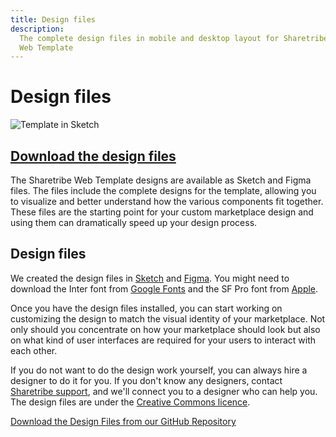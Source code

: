 ```yaml
---
title: Design files
description:
  The complete design files in mobile and desktop layout for Sharetribe
  Web Template
---
```


# Design files

![Template in Sketch](./template-sketch.png)

## [ Download the design files](https://github.com/sharetribe/design-resources)

The Sharetribe Web Template designs are available as Sketch and Figma
files. The files include the complete designs for the template, allowing
you to visualize and better understand how the various components fit
together. These files are the starting point for your custom marketplace
design and using them can dramatically speed up your design process.

## Design files

We created the design files in [Sketch](https://www.sketch.com/) and
[Figma](https://www.figma.com). You might need to download the Inter
font from [Google Fonts](https://fonts.google.com/specimen/Inter) and
the SF Pro font from [Apple](https://developer.apple.com/fonts/).

Once you have the design files installed, you can start working on
customizing the design to match the visual identity of your marketplace.
Not only should you concentrate on how your marketplace should look but
also on what kind of user interfaces are required for your users to
interact with each other.

If you do not want to do the design work yourself, you can always hire a
designer to do it for you. If you don't know any designers, contact
[Sharetribe support](mailto:hello@sharetribe.com), and we'll connect you
to a designer who can help you. The design files are under the
[Creative Commons licence](https://creativecommons.org/licenses/by/4.0/).

[ Download the Design Files from our GitHub Repository](https://github.com/sharetribe/design-resources)
